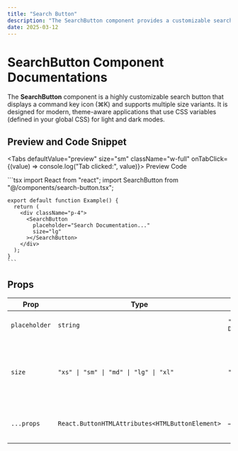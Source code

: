 ```yaml
---
title: "Search Button"
description: "The SearchButton component provides a customizable search button with a command key icon (⌘K) for modern web applications. It supports multiple size variants and is theme-aware, making it perfect for light and dark mode designs."
date: 2025-03-12
---
```


# SearchButton Component Documentations

The **SearchButton** component is a highly customizable search button that displays a command key icon (⌘K) and supports multiple size variants. It is designed for modern, theme-aware applications that use CSS variables (defined in your global CSS) for light and dark modes.

## Preview and Code Snippet

<Tabs defaultValue="preview" size="sm" className="w-full" onTabClick={(value) => console.log("Tab clicked:", value)}>
  <TabsList className="grid w-full md:w-[30%] grid-cols-2">
    <Tab value="preview">Preview</Tab>
    <Tab value="code">Code</Tab>
  </TabsList>
  <TabsContent value="preview">
    <Preview>
      <div className="flex justify-center items-center">
        <SearchButton placeholder="Search Documentaions..." size="sm" />
      </div>
    </Preview>
  </TabsContent>
  <TabsContent value="code">
    ```tsx
    import React from "react";
    import SearchButton from "@/components/search-button.tsx";
    
    export default function Example() {
      return (
        <div className="p-4">
          <SearchButton
            placeholder="Search Documentation..."
            size="lg"
          ></SearchButton>
        </div>
      );
    }
    ```
  </TabsContent>
</Tabs>

## Props

| Prop          | Type                                          | Default                      | Description                                                              |
|---------------|-----------------------------------------------|------------------------------|--------------------------------------------------------------------------|
| `placeholder` | `string`                                      | `"Search Documentation.."`   | The text displayed in the button.                                        |
| `size`        | `"xs" \| "sm" \| "md" \| "lg" \| "xl"`         | `"md"`                       | Controls the size of the button (affecting padding, font-size, icon size). |
| `...props`    | `React.ButtonHTMLAttributes<HTMLButtonElement>` | –                           | All standard button props are supported.                               |
